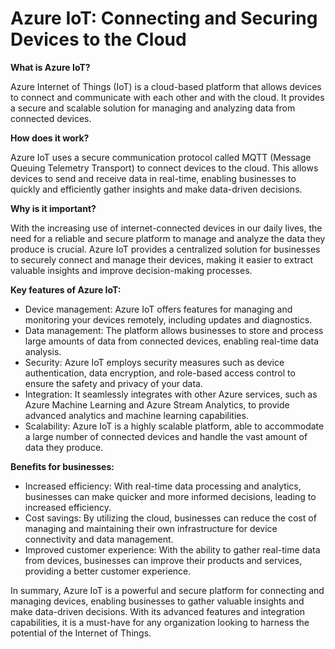 

# Azure IoT: Connecting and Securing Devices to the Cloud

**What is Azure IoT?**

Azure Internet of Things (IoT) is a cloud-based platform that allows devices to connect and communicate with each other and with the cloud. It provides a secure and scalable solution for managing and analyzing data from connected devices.

**How does it work?**

Azure IoT uses a secure communication protocol called MQTT (Message Queuing Telemetry Transport) to connect devices to the cloud. This allows devices to send and receive data in real-time, enabling businesses to quickly and efficiently gather insights and make data-driven decisions.

**Why is it important?**

With the increasing use of internet-connected devices in our daily lives, the need for a reliable and secure platform to manage and analyze the data they produce is crucial. Azure IoT provides a centralized solution for businesses to securely connect and manage their devices, making it easier to extract valuable insights and improve decision-making processes.

**Key features of Azure IoT:**

- Device management: Azure IoT offers features for managing and monitoring your devices remotely, including updates and diagnostics.
- Data management: The platform allows businesses to store and process large amounts of data from connected devices, enabling real-time data analysis.
- Security: Azure IoT employs security measures such as device authentication, data encryption, and role-based access control to ensure the safety and privacy of your data.
- Integration: It seamlessly integrates with other Azure services, such as Azure Machine Learning and Azure Stream Analytics, to provide advanced analytics and machine learning capabilities.
- Scalability: Azure IoT is a highly scalable platform, able to accommodate a large number of connected devices and handle the vast amount of data they produce.

**Benefits for businesses:**

- Increased efficiency: With real-time data processing and analytics, businesses can make quicker and more informed decisions, leading to increased efficiency.
- Cost savings: By utilizing the cloud, businesses can reduce the cost of managing and maintaining their own infrastructure for device connectivity and data management.
- Improved customer experience: With the ability to gather real-time data from devices, businesses can improve their products and services, providing a better customer experience.

In summary, Azure IoT is a powerful and secure platform for connecting and managing devices, enabling businesses to gather valuable insights and make data-driven decisions. With its advanced features and integration capabilities, it is a must-have for any organization looking to harness the potential of the Internet of Things. 